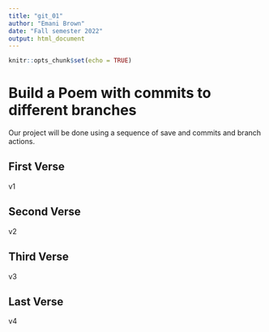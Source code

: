 ```yaml
---
title: "git_01"
author: "Emani Brown"
date: "Fall semester 2022"
output: html_document
---
```


```r
knitr::opts_chunk$set(echo = TRUE)
```
# Build a Poem with commits to different branches
Our project will be done using a sequence of save and commits and branch actions.
<!-- Do not modify or change any text in "!--" bracketed areas such as this --- these are instructions to
you, if you change any of this the git program will notice it and compromise your git merging strategy !-->

## First Verse 
<!--Put the first five lines of this section!-->

v1

## Second Verse
<!--Put the first five lines of a poem by Robert Frost here!-->

v2

## Third Verse
<!--Put the first two verses of The Walrus and the Carpenter here!-->

v3

## Last Verse
<!--Put a short poem of your choice 8-20 lines,here!-->

v4
